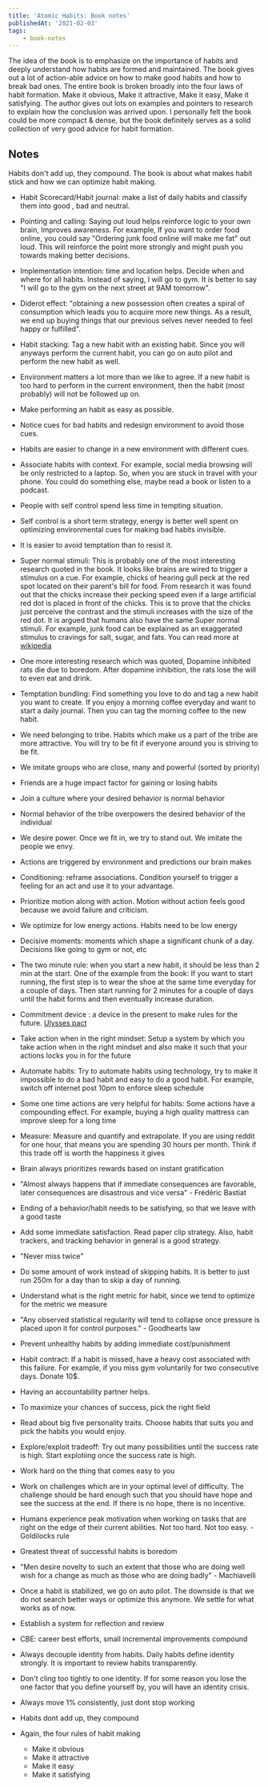 ```yaml
---
title: 'Atomic Habits: Book notes'
publishedAt: '2021-02-03'
tags:
    - book-notes
---
```


The idea of the book is to emphasize on the importance of habits and deeply understand how habits are formed and
maintained. The book gives out a lot of action-able advice on how to make good habits and how to break bad ones. The
entire book is broken broadly into the four laws of habit formation. Make it obvious, Make it attractive, Make it easy,
Make it satisfying. The author gives out lots on examples and pointers to research to explain how the conclusion was
arrived upon. I personally felt the book could be more compact & dense, but the book definitely serves as a solid collection of
very good advice for habit formation.

## Notes

Habits don't add up, they compound. The book is about what makes habit stick and how we can optimize habit making.

-   Habit Scorecard/Habit journal: make a list of daily habits and classify them into good , bad and neutral.

-   Pointing and calling: Saying out loud helps reinforce logic to your own brain, Improves awareness. For example, If you
    want to order food online, you could say "Ordering junk food online will make me fat" out loud. This will reinforce the
    point more strongly and might push you towards making better decisions.

-   Implementation intention: time and location helps. Decide when and where for all habits. Instead of saying, I will go to
    gym. It is better to say "I will go to the gym on the next street at 9AM tomorrow".

-   Diderot effect: "obtaining a new possession often creates a spiral of consumption which leads you to acquire more new
    things. As a result, we end up buying things that our previous selves never needed to feel happy or fulfilled".

-   Habit stacking: Tag a new habit with an existing habit. Since you will anyways perform the current habit, you can go on
    auto pilot and perform the new habit as well.

-   Environment matters a lot more than we like to agree. If a new habit is too hard to perform in the current environment,
    then the habit (most probably) will not be followed up on.

-   Make performing an habit as easy as possible.

-   Notice cues for bad habits and redesign environment to avoid those cues.

-   Habits are easier to change in a new environment with different cues.

-   Associate habits with context. For example, social media browsing will be only restricted to a laptop. So, when you are
    stuck in travel with your phone. You could do something else, maybe read a book or listen to a podcast.

-   People with self control spend less time in tempting situation.

-   Self control is a short term strategy, energy is better well spent on optimizing environmental cues for making bad
    habits invisible.

-   It is easier to avoid temptation than to resist it.

-   Super normal stimuli: This is probably one of the most interesting research quoted in the book. It looks like brains are
    wired to trigger a stimulus on a cue. For example, chicks of hearing gull peck at the red spot located on their parent's
    bill for food. From research it was found out that the chicks increase their pecking speed even if a large artificial
    red dot is placed in front of the chicks. This is to prove that the chicks just perceive the contrast and the stimuli
    increases with the size of the red dot. It is argued that humans also have the same Super normal stimuli. For example,
    junk food can be explained as an exaggerated stimulus to cravings for salt, sugar, and fats. You can read more at
    [wikipedia](https://en.wikipedia.org/wiki/Supernormal_stimulus)

-   One more interesting research which was quoted, Dopamine inhibited rats die due to boredom. After dopamine inhibition,
    the rats lose the will to even eat and drink.

-   Temptation bundling: Find something you love to do and tag a new habit you want to create. If you enjoy a morning coffee
    everyday and want to start a daily journal. Then you can tag the morning coffee to the new habit.

-   We need belonging to tribe. Habits which make us a part of the tribe are more attractive. You will try to be fit if
    everyone around you is striving to be fit.

-   We imitate groups who are close, many and powerful (sorted by priority)

-   Friends are a huge impact factor for gaining or losing habits

-   Join a culture where your desired behavior is normal behavior

-   Normal behavior of the tribe overpowers the desired behavior of the individual

-   We desire power. Once we fit in, we try to stand out. We imitate the people we envy.

-   Actions are triggered by environment and predictions our brain makes

-   Conditioning: reframe associations. Condition yourself to trigger a feeling for an act and use it to your advantage.

-   Prioritize motion along with action. Motion without action feels good because we avoid failure and criticism.

-   We optimize for low energy actions. Habits need to be low energy

-   Decisive moments: moments which shape a significant chunk of a day. Decisions like going to gym or not, etc

-   The two minute rule: when you start a new habit, it should be less than 2 min at the start. One of the example from the
    book: If you want to start running, the first step is to wear the shoe at the same time everyday for a couple of days.
    Then start running for 2 minutes for a couple of days until the habit forms and then eventually increase duration.

-   Commitment device : a device in the present to make rules for the future. [Ulysses
    pact](https://en.wikipedia.org/wiki/Ulysses_pact)

-   Take action when in the right mindset: Setup a system by which you take action when in the right mindset and also make
    it such that your actions locks you in for the future

-   Automate habits: Try to automate habits using technology, try to make it impossible to do a bad habit and easy to do a
    good habit. For example, switch off internet post 10pm to enforce sleep schedule

-   Some one time actions are very helpful for habits: Some actions have a compounding effect. For example, buying a high
    quality mattress can improve sleep for a long time

-   Measure: Measure and quantify and extrapolate. If you are using reddit for one hour, that means you are spending 30
    hours per month. Think if this trade off is worth the happiness it gives

-   Brain always prioritizes rewards based on instant gratification

-   "Almost always happens that if immediate consequences are favorable, later consequences are disastrous and vice versa" -
    Frédéric Bastiat

-   Ending of a behavior/habit needs to be satisfying, so that we leave with a good taste

-   Add some immediate satisfaction. Read paper clip strategy. Also, habit trackers, and tracking behavior in general is a
    good strategy.

-   "Never miss twice"

-   Do some amount of work instead of skipping habits. It is better to just run 250m for a day than to skip a day of
    running.

-   Understand what is the right metric for habit, since we tend to optimize for the metric we measure

-   "Any observed statistical regularity will tend to collapse once pressure is placed upon it for control purposes." -
    Goodhearts law

-   Prevent unhealthy habits by adding immediate cost/punishment

-   Habit contract: If a habit is missed, have a heavy cost associated with this failure. For example, if you miss gym
    voluntarily for two consecutive days. Donate 10$.

-   Having an accountability partner helps.

-   To maximize your chances of success, pick the right field

-   Read about big five personality traits. Choose habits that suits you and pick the habits you would enjoy.

-   Explore/exploit tradeoff: Try out many possibilities until the success rate is high. Start explotiing once the success
    rate is high.

-   Work hard on the thing that comes easy to you

-   Work on challenges which are in your optimal level of difficulty. The challenge should be hard enough such that you
    should have hope and see the success at the end. If there is no hope, there is no incentive.

-   Humans experience peak motivation when working on tasks that are right on the edge of their current abilities. Not too
    hard. Not too easy. - Goldilocks rule

-   Greatest threat of successful habits is boredom

-   "Men desire novelty to such an extent that those who are doing well wish for a change as much as those who are doing
    badly" - Machiavelli

-   Once a habit is stabilized, we go on auto pilot. The downside is that we do not search better ways or optimize this
    anymore. We settle for what works as of now.

-   Establish a system for reflection and review

-   CBE: career best efforts, small incremental improvements compound

-   Always decouple identity from habits. Daily habits define identity strongly. It is important to review habits
    transparently.

-   Don't cling too tightly to one identity. If for some reason you lose the one factor that you define yourself by, you
    will have an identity crisis.

-   Always move 1% consistently, just dont stop working

-   Habits dont add up, they compound

-   Again, the four rules of habit making
    -   Make it obvious
    -   Make it attractive
    -   Make it easy
    -   Make it satisfying
